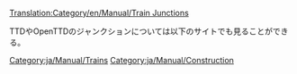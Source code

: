 [[Translation:Category/en/Manual/Train Junctions]]

TTDやOpenTTDのジャンクションについては以下のサイトでも見ることができる。
{{Page:en/Community/Junctionary/Links}}

[[Category:ja/Manual/Trains]]
[[Category:ja/Manual/Construction]]